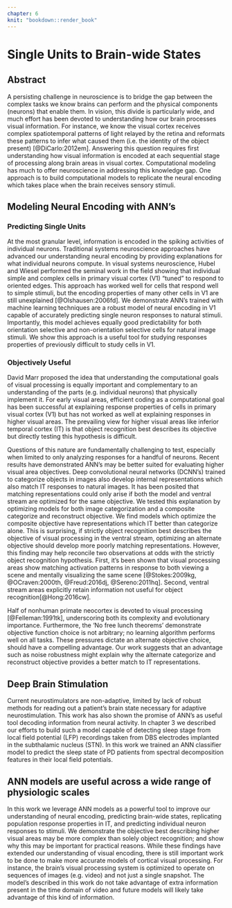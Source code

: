 ```yaml
---
chapter: 6
knit: "bookdown::render_book"
---
```


# Single Units to Brain-wide States {#ch5:discussion}


## Abstract {-}

A persisting challenge in neuroscience is to bridge the gap between the complex tasks we know brains can perform and the physical components (neurons) that enable them. In vision, this divide is particularly wide, and much effort has been devoted to understanding how our brain processes visual information. For instance, we know the visual cortex receives complex spatiotemporal patterns of light relayed by the retina and reformats these patterns to infer what caused them (i.e. the identity of the object present) [@DiCarlo:2012em]. Answering this question requires first understanding how visual information is encoded at each sequential stage of processing along brain areas in visual cortex. Computational modeling has much to offer neuroscience in addressing this knowledge gap. One approach is to build computational models to replicate the neural encoding which takes place when the brain receives sensory stimuli.

## Modeling Neural Encoding with ANN's

### Predicting Single Units

At the most granular level, information is encoded in the spiking activities of individual neurons. Traditional systems neuroscience approaches have advanced our understanding neural encoding by providing explanations for what individual neurons compute. In visual systems neuroscience, Hubel and Wiesel performed the seminal work in the field showing that individual simple and complex cells in primary visual cortex (V1) “tuned” to respond to oriented edges. This approach has worked well for cells that respond well to simple stimuli, but the encoding properties of many other cells in V1 are still unexplained [@Olshausen:2006fd].
We demonstrate ANN’s trained with machine learning techniques are a robust model of neural encoding in V1 capable of accurately predicting single neuron responses to natural stimuli. Importantly, this model achieves equally good predictability for both orientation selective and non-orientation selective cells for natural image stimuli. We show this approach is a useful tool for studying responses properties of previously difficult to study cells in V1.

### Objectively Useful

David Marr proposed the idea that understanding the computational goals of visual processing is equally important and complementary to an understanding of the parts (e.g. individual neurons) that physically implement it. For early visual areas, efficient coding as a computational goal has been successful at explaining response properties of cells in primary visual cortex (V1) but has not worked as well at explaining responses in higher visual areas. The prevailing view for higher visual areas like inferior temporal cortex (IT) is that object recognition best describes its objective but directly testing this hypothesis is difficult.

Questions of this nature are fundamentally challenging to test, especially when limited to only analyzing responses for a handful of neurons. Recent results have demonstrated ANN’s may be better suited for evaluating higher visual area objectives. Deep convolutional neural networks (DCNN’s) trained to categorize objects in images also develop internal representations which also match IT responses to natural images. It has been posited that matching representations could only arise if both the model and ventral stream are optimized for the same objective.  We tested this explanation by optimizing models for both image categorization and a composite categorize and reconstruct objective. We find models which optimize the composite objective have representations which IT better than categorize alone. This is surprising, if strictly object recognition best describes the objective of visual processing in the ventral stream, optimizing an alternate objective should develop more poorly matching representations. However, this finding may help reconcile two observations at odds with the strictly object recognition hypothesis. First, it’s been shown that visual processing areas show matching activation patterns in response to both viewing a scene and mentally visualizing the same scene [@Stokes:2009kg, @OCraven:2000th, @Freud:2016dj, @Sereno:2011hq]. Second, ventral stream areas explicitly retain information not useful for object recognition[@Hong:2016cw].

Half of nonhuman primate neocortex is devoted to visual processing [@Felleman:1991tk], underscoring both its complexity and evolutionary importance. Furthermore, the ‘No free lunch theorems’ demonstrate objective function choice is not arbitrary; no learning algorithm performs well on all tasks. These pressures dictate an alternate objective choice, should have a compelling advantage. Our work suggests that an advantage such as noise robustness might explain why the alternate categorize and reconstruct objective provides a better match to IT representations.

## Deep Brain Stimulation

Current neurostimulators are non-adaptive, limited by lack of robust methods for reading out a patient’s brain state necessary for adaptive neurostimulation. This work has also shown the promise of ANN’s as useful tool decoding information from neural activity.  In chapter 3 we described our efforts to build such a model capable of detecting sleep stage from local field potential (LFP) recordings taken from DBS electrodes implanted in the subthalamic nucleus (STN).  In this work we trained an ANN classifier model to predict the sleep state of PD patients from spectral decomposition features in their local field potentials.

## ANN models are useful across a wide range of physiologic scales

In this work we leverage ANN models as a powerful tool to improve our understanding of neural encoding, predicting brain-wide states, replicating population response properties in IT, and predicting individual neuron responses to stimuli. We demonstrate the objective best describing higher visual areas may be more complex than solely object recognition; and show why this may be important for practical reasons. While these findings have extended our understanding of visual encoding, there is still important work to be done to make more accurate models of cortical visual processing. For instance, the brain’s visual processing system is optimized to operate on sequences of images (e.g. video) and not just a single snapshot. The model’s described in this work do not take advantage of extra information present in the time domain of video and future models will likely take advantage of this kind of information.
